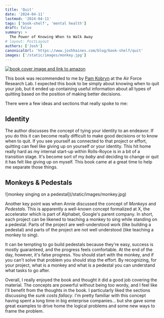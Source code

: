 ```yaml
---
title: 'Quit'
date: '2024-04-11'
lastmod: '2024-04-11'
tags: ['book-shelf', 'mental health']
draft: false
summary: >
  The Power of Knowing When to Walk Away
# layout: PostLayout
authors: ['Josh']
canonicalUrl: 'https://www.joshhaines.com/blog/book-shelf/quit'
images: ['/static/images/monkey.jpg']
---
```


<div className="mx-auto w-1/3">
  <a href="https://www.amazon.com/Quit-Power-Knowing-When-Walk/dp/0593422996">
    <img
      alt="book cover image and link to amazon"
      src="https://m.media-amazon.com/images/I/41T-js9SAzL._SY445_SX342_.jpg"
    />
  </a>
</div>

This book was recommended to me by [Pam Kobryn](https://www.linkedin.com/in/pam-kobryn-b4b5491a6) at the Air Force Research Lab. I expected this book to be simply about knowing when to quit your job, but it ended up containing useful information about all types of quitting based on the position of making better decisions.

There were a few ideas and sections that really spoke to me:

## Identity

The author discusses the concept of tying your identity to an endeavor. If you do this it can become really difficult to make good decisions or to know when to quit. If you see yourself as connected to that project or effort, quitting can feel like giving up on yourself or your identity. This hit home really hard as my internal start-up within Rolls-Royce is in a bit of a transition stage. It's become sort of my _baby_ and deciding to change or quit it has felt like giving up on myself. This book came at a great time to help me separate those things.

## Monkeys & Pedestals

<div className="-mx-2 flex flex-wrap justify-center overflow-hidden xl:-mx-2">
  <div className="my-1 w-full overflow-hidden px-2 xl:my-1 xl:w-1/2 xl:px-2">
    ![monkey singing on a pedestal](/static/images/monkey.jpg)
  </div>
</div>

Another key point was when Annie discussed the concept of _Monkeys_ and _Pedestals_. This is apparently a well-known concept formalized at X, the accelerator which is part of Alphabet, Google's parent company. In short, each project can be likened to teaching a monkey to sing while standing on a pedestal. Parts of the project are well-understood work (like building a pedestal) and parts of the project are not well understood (like teaching a monkey to sing).

It can be tempting to go build pedestals because they're easy, success is mostly guaranteed, and the progress feels comfortable. At the end of the day, however, it's false progress. You should start with the monkey, and if you can't solve that problem you should stop the effort. By recognizing, for your project, what is a monkey and what is a pedestal you can understand what tasks to go after.

Overall, I really enjoyed the book and thought it did a good job covering the material. The concepts are powerful without being too wordy, and I feel like I'll benefit from the thoughts in the book. I particularly liked the sections discussing the _sunk costs fallacy_. I'm pretty familiar with this concept having spent a long time in big enterprise companies… but she gave some great examples to drive home the logical problems and some new ways to frame the problem.

